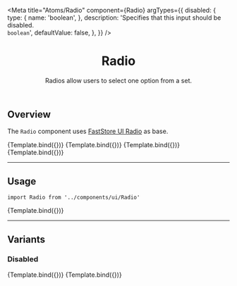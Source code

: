 

<Meta
  title="Atoms/Radio"
  component={Radio}
  argTypes={{
    disabled: {
      type: {
        name: 'boolean',
      },
      description:
        'Specifies that this input should be disabled. <br/> `boolean`',
      defaultValue: false,
    },
  }}
/>


<header>

# Radio

Radios allow users to select one option from a set.

</header>

## Overview

The `Radio` component uses [FastStore UI Radio](https://www.faststore.dev/reference/ui/atoms/Radio) as base.

<Canvas>
  <Story
    name="overview-default-1"
    args={{
      id: 'overview-radio-default-1',
      label: 'Label',
    }}
  >
    {Template.bind({})}
  </Story>
  <Story
    name="overview-default-2"
    args={{
      id: 'overview-radio-default-2',
      label: 'Label',
      checked: true,
    }}
  >
    {Template.bind({})}
  </Story>
  <Story
    name="overview-default-3"
    args={{
      id: 'overview-radio-default-3',
      label: 'Label',
      disabled: true,
    }}
  >
    {Template.bind({})}
  </Story>
  <Story
    name="overview-default-4"
    args={{
      id: 'overview-radio-default-4',
      label: 'Label',
      disabled: true,
      checked: true,
    }}
  >
    {Template.bind({})}
  </Story>
</Canvas>

---

## Usage

`import Radio from '../components/ui/Radio'`

<Canvas>
  <Story
    name="default"
    args={{
      id: 'radio-default',
      label: 'Label',
    }}
  >
    {Template.bind({})}
  </Story>
</Canvas>

<ArgsTable story="default" />

---

## Variants

### Disabled

<Canvas>
  <Story
    name="disabled"
    args={{
      id: 'radio-disabled',
      label: 'Label',
      disabled: true,
    }}
  >
    {Template.bind({})}
  </Story>
  <Story
    name="disabled-checked"
    args={{
      id: 'radio-disabled-checked',
      label: 'Label',
      disabled: true,
      checked: true,
    }}
  >
    {Template.bind({})}
  </Story>
</Canvas>
